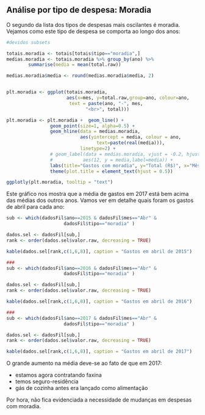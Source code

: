 
## Análise por tipo de despesa: Moradia

O segundo da lista dos tipos de despesas mais oscilantes é moradia. Vejamos como este tipo de despesa se comporta ao longo dos anos:

```r
#devidos subsets

totais.moradia <- totais[totais$tipo=="moradia",]
medias.moradia <- totais.moradia %>% group_by(ano) %>%
        summarise(media = mean(total.raw))

medias.moradia$media <- round(medias.moradia$media, 2)


plt.moradia <- ggplot(totais.moradia, 
                      aes(x=mes, y=total.raw,group=ano, colour=ano,
                       text = paste(ano, "-", mes, 
                             "<br>", total)))

plt.moradia <- plt.moradia +  geom_line() + 
                geom_point(size=1, alpha=0.5) +
                geom_hline(data = medias.moradia, 
                           aes(yintercept = media, colour = ano,
                                 text=paste(real(media))),
                           linetype=2) +
                # geom_label(data = medias.moradia, vjust = -0.2, hjust = 1,
                #           aes(12, y = media,label=media)) +
                labs(title="Gastos com moradia", y="Total (R$)", x="Mês") +
                theme(plot.title = element_text(hjust = 0.5)) 

ggplotly(plt.moradia, tooltip = "text")

```

Este gráfico nos mostra que a média de gastos em 2017 está bem acima das médias dos outros anos. Vamos ver em detalhe quais foram os gastos de abril para cada ano:

```r
sub <- which(dadosFil$ano==2015 & dadosFil$mes=="Abr" & 
                     dadosFil$tipo=="moradia" )

dados.sel <- dadosFil[sub,]
rank <- order(dados.sel$valor.raw, decreasing = TRUE)

kable(dados.sel[rank,c(1,6,8)], caption = "Gastos em abril de 2015")

###
sub <- which(dadosFil$ano==2016 & dadosFil$mes=="Abr" & 
                     dadosFil$tipo=="moradia" )

dados.sel <- dadosFil[sub,]
rank <- order(dados.sel$valor.raw, decreasing = TRUE)

kable(dados.sel[rank,c(1,6,8)], caption = "Gastos em abril de 2016")

###
sub <- which(dadosFil$ano==2017 & dadosFil$mes=="Abr" & 
                     dadosFil$tipo=="moradia" )

dados.sel <- dadosFil[sub,]
rank <- order(dados.sel$valor.raw, decreasing = TRUE)

kable(dados.sel[rank,c(1,6,8)], caption = "Gastos em abril de 2017")


```


O grande aumento na média deve-se ao fato de que em 2017:

- estamos agora  contratando faxina
- temos seguro-residência
- gás de cozinha antes era lançado como alimentação

Por hora, não fica evidenciada a necessidade de mudanças em despesas com moradia.